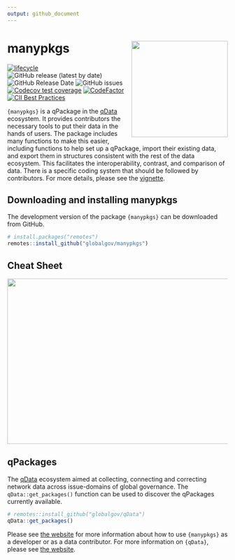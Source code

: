 ```yaml
---
output: github_document
---
```

# manypkgs <img src="man/figures/manypkgslogo.png" align="right" width="220"/>

<!-- badges: start -->
[![lifecycle](https://img.shields.io/badge/lifecycle-experimental-orange.svg)](https://www.tidyverse.org/lifecycle/#experimental)
![GitHub release (latest by date)](https://img.shields.io/github/v/release/globalgov/manypkgs)
![GitHub Release Date](https://img.shields.io/github/release-date/globalgov/manypkgs)
![GitHub issues](https://img.shields.io/github/issues-raw/globalgov/manypkgs)
<!-- [![HitCount](http://hits.dwyl.com/globalgov/qData.svg)](http://hits.dwyl.com/globalgov/qData) -->
[![Codecov test coverage](https://codecov.io/gh/globalgov/manypkgs/branch/main/graph/badge.svg)](https://codecov.io/gh/globalgov/manypkgs?branch=main)
[![CodeFactor](https://www.codefactor.io/repository/github/globalgov/manypkgs/badge)](https://www.codefactor.io/repository/github/globalgov/manypkgs)
[![CII Best Practices](https://bestpractices.coreinfrastructure.org/projects/4867/badge)](https://bestpractices.coreinfrastructure.org/projects/4867)
<!-- ![GitHub All Releases](https://img.shields.io/github/downloads/jhollway/roctopus/total) -->
<!-- badges: end -->

`{manypkgs}` is a qPackage in the [qData](https://github.com/globalgov/qData) ecosystem. 
It provides contributors the necessary tools to put their data in the hands of users.
The package includes many functions to make this easier, including functions to help set up a qPackage, 
import their existing data, and export them in structures consistent with the rest of the data ecosystem.
This facilitates the interoperability, contrast, and comparison of data.
There is a specific coding system that should be followed by contributors.
For more details, please see the [vignette](https://globalgov.github.io/manypkgs/articles/developer.html).

## Downloading and installing manypkgs

The development version of the package `{manypkgs}` can be downloaded from GitHub. 

```r
# install.packages("remotes")
remotes::install_github("globalgov/manypkgs")
```

## Cheat Sheet

<a href="https://github.com/globalgov/manypkgs/blob/main/man/figures/cheatsheet.pdf"><img src="https://raw.githubusercontent.com/globalgov/manypkgs/main/man/figures/cheatsheet.png" width="525" height="378"/></a>

## qPackages

The [qData](https://github.com/globalgov/qData) ecosystem aimed at collecting, connecting and correcting network data across issue-domains of global governance. 
The `qData::get_packages()` function can be used to discover the qPackages currently available.

```r
# remotes::install_github("globalgov/qData")
qData::get_packages()
```

Please see [the website](https://globalgov.github.io/manypkgs/) for more information about how to use `{manypkgs}` as a developer or as a data contributor.
For more information on `{qData}`, please see [the website](https://globalgov.github.io/qData/).